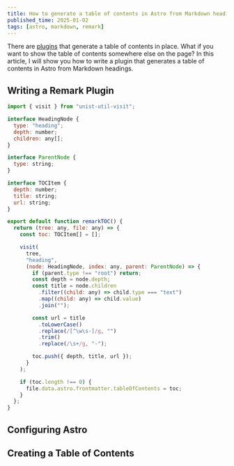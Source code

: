 ```yaml
---
title: How to generate a table of contents in Astro from Markdown headings
published_time: 2025-01-02
tags: [astro, markdown, remark]
---
```


There are [plugins](https://github.com/remarkjs/remark-toc) that generate a table of contents in place. What if you want to show the table of contents somewhere else on the page? In this article, I will show you how to write a plugin that generates a table of contents in Astro from Markdown headings.

## Writing a Remark Plugin

```js
import { visit } from "unist-util-visit";

interface HeadingNode {
  type: "heading";
  depth: number;
  children: any[];
}

interface ParentNode {
  type: string;
}

interface TOCItem {
  depth: number;
  title: string;
  url: string;
}

export default function remarkTOC() {
  return (tree: any, file: any) => {
    const toc: TOCItem[] = [];

    visit(
      tree,
      "heading",
      (node: HeadingNode, index: any, parent: ParentNode) => {
        if (parent.type !== "root") return;
        const depth = node.depth;
        const title = node.children
          .filter((child: any) => child.type === "text")
          .map((child: any) => child.value)
          .join("");

        const url = title
          .toLowerCase()
          .replace(/[^\w\s-]/g, "")
          .trim()
          .replace(/\s+/g, "-");

        toc.push({ depth, title, url });
      }
    );

    if (toc.length !== 0) {
      file.data.astro.frontmatter.tableOfContents = toc;
    }
  };
}
```

## Configuring Astro

## Creating a Table of Contents
